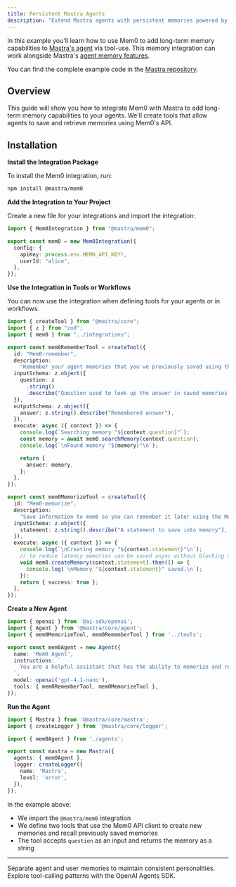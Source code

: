 ```yaml
---
title: Persistent Mastra Agents
description: "Extend Mastra agents with persistent memories powered by Mem0."
---
```



In this example you'll learn how to use Mem0 to add long-term memory capabilities to [Mastra's agent](https://mastra.ai/) via tool-use. This memory integration can work alongside Mastra's [agent memory features](https://mastra.ai/docs/agents/01-agent-memory).

You can find the complete example code in the [Mastra repository](https://github.com/mastra-ai/mastra/tree/main/examples/memory-with-mem0).

## Overview

This guide will show you how to integrate Mem0 with Mastra to add long-term memory capabilities to your agents. We'll create tools that allow agents to save and retrieve memories using Mem0's API.

## Installation

**Install the Integration Package**

To install the Mem0 integration, run:

```bash
npm install @mastra/mem0
```

**Add the Integration to Your Project**

Create a new file for your integrations and import the integration:

```typescript integrations/index.ts
import { Mem0Integration } from "@mastra/mem0";

export const mem0 = new Mem0Integration({
  config: {
    apiKey: process.env.MEM0_API_KEY!,
    userId: "alice",
  },
});
```

**Use the Integration in Tools or Workflows**

You can now use the integration when defining tools for your agents or in workflows.

```typescript tools/index.ts
import { createTool } from "@mastra/core";
import { z } from "zod";
import { mem0 } from "../integrations";

export const mem0RememberTool = createTool({
  id: "Mem0-remember",
  description:
    "Remember your agent memories that you've previously saved using the Mem0-memorize tool.",
  inputSchema: z.object({
    question: z
      .string()
      .describe("Question used to look up the answer in saved memories."),
  }),
  outputSchema: z.object({
    answer: z.string().describe("Remembered answer"),
  }),
  execute: async ({ context }) => {
    console.log(`Searching memory "${context.question}"`);
    const memory = await mem0.searchMemory(context.question);
    console.log(`\nFound memory "${memory}"\n`);

    return {
      answer: memory,
    };
  },
});

export const mem0MemorizeTool = createTool({
  id: "Mem0-memorize",
  description:
    "Save information to mem0 so you can remember it later using the Mem0-remember tool.",
  inputSchema: z.object({
    statement: z.string().describe("A statement to save into memory"),
  }),
  execute: async ({ context }) => {
    console.log(`\nCreating memory "${context.statement}"\n`);
    // to reduce latency memories can be saved async without blocking tool execution
    void mem0.createMemory(context.statement).then(() => {
      console.log(`\nMemory "${context.statement}" saved.\n`);
    });
    return { success: true };
  },
});
```

**Create a New Agent**

```typescript agents/index.ts
import { openai } from '@ai-sdk/openai';
import { Agent } from '@mastra/core/agent';
import { mem0MemorizeTool, mem0RememberTool } from '../tools';

export const mem0Agent = new Agent({
  name: 'Mem0 Agent',
  instructions: `
    You are a helpful assistant that has the ability to memorize and remember facts using Mem0.
  `,
  model: openai('gpt-4.1-nano'),
  tools: { mem0RememberTool, mem0MemorizeTool },
});
```

**Run the Agent**

```typescript index.ts
import { Mastra } from '@mastra/core/mastra';
import { createLogger } from '@mastra/core/logger';

import { mem0Agent } from './agents';

export const mastra = new Mastra({
  agents: { mem0Agent },
  logger: createLogger({
    name: 'Mastra',
    level: 'error',
  }),
});
```

In the example above:
- We import the `@mastra/mem0` integration
- We define two tools that use the Mem0 API client to create new memories and recall previously saved memories
- The tool accepts `question` as an input and returns the memory as a string

---

<CardGroup cols={2}>
  <Card title="Build AI with Personality" icon="sparkles" href="/cookbooks/essentials/building-ai-with-personality">
    Separate agent and user memories to maintain consistent personalities.
  </Card>
  <Card title="Agents SDK Tool with Mem0" icon="robot" href="/cookbooks/integrations/agents-sdk-tool">
    Explore tool-calling patterns with the OpenAI Agents SDK.
  </Card>
</CardGroup>
